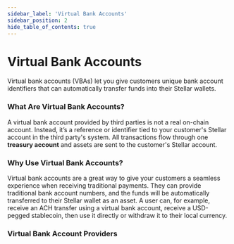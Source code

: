 ```yaml
---
sidebar_label: 'Virtual Bank Accounts'
sidebar_position: 2
hide_table_of_contents: true
---
```



# Virtual Bank Accounts

Virtual bank accounts (VBAs) let you give customers unique bank account identifiers that can automatically transfer funds into their Stellar wallets.

### What Are Virtual Bank Accounts?

A virtual bank account provided by third parties is not a real on-chain account. Instead, it’s a reference or identifier tied to your customer's Stellar account in the third party's system. All transactions flow through one **treasury account** and assets are sent to the customer's Stellar account.

### Why Use Virtual Bank Accounts?

Virtual bank accounts are a great way to give your customers a seamless experience when receiving traditional payments. They can provide traditional bank account numbers, and the funds will be automatically transferred to their Stellar wallet as an asset.
A user can, for example, receive an ACH transfer using a virtual bank account, receive a USD-pegged stablecoin, then use it directly or withdraw it to their local currency.

### Virtual Bank Account Providers

<VirtualAccountsDirectory />
